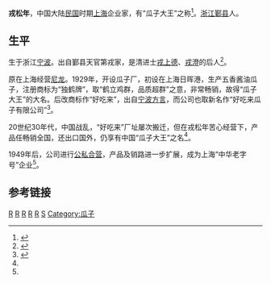 '''戎松年'''，中国大陆[[中華民國|民国]]时期[[上海|上海]]企业家，有“瓜子大王”之称<ref>{{cite web |url=http://nbb.zhxww.net/gaer/zqsb/zq_sbyj/20050527073059-3.asp |title=宁波商帮中50多位镇海人 |publisher=商帮镇海 |date=2005-05-27 |accessdate=2014-07-28 |language=zh-CN |archive-date=2016-03-04 |archive-url=https://web.archive.org/web/20160304124640/http://nbb.zhxww.net/gaer/zqsb/zq_sbyj/20050527073059-3.asp |dead-url=no }}</ref>。[[浙江|浙江]][[鄞县|鄞县]]人。

==生平==

生于浙江[[宁波|宁波]]。出自鄞县天官第戎家，是清进士[[戎上德|戎上德]]、[[戎澄|戎澄]]的后人<ref>{{cite web |url=http://news.cnnb.com.cn/system/2014/06/29/008099225.shtml |title=天官第戎家：治家有方 出过许多崇孝守信的子弟 |publisher=中国宁波网 |date=2014-06-29 |accessdate=2014-07-28 |language=zh-CN |archive-date=2016-10-18 |archive-url=https://web.archive.org/web/20161018212933/http://news.cnnb.com.cn/system/2014/06/29/008099225.shtml |dead-url=no }}</ref>。

原在上海经营[[尼龙|尼龙]]。1929年，开设瓜子厂，初设在上海日晖港，生产五香酱油瓜子，注册商标为“独鹤牌”，取“鹤立鸡群，品质超群”之意，非常畅销，故得“瓜子大王”的大名。后改商标作“好吃来”，出自[[宁波方言|宁波方言]]，而公司也取新名作“好吃来瓜子有限公司”<ref name="rong guazi">{{cite web |url=http://www.shmyjj.org/myjj/zgmh/lzh/userobject1ai575.html |title=瓜子大王“好吃来” |publisher=上海民营经济网 |date=2008年3月24日 |accessdate=2014-07-28 |language=zh-CN |deadurl=yes |archiveurl=https://web.archive.org/web/20140728225453/http://www.shmyjj.org/myjj/zgmh/lzh/userobject1ai575.html |archivedate=2014年7月28日 }}</ref>。

20世纪30年代，中国战乱，“好吃来”厂址屡次搬迁，但在戎松年苦心经营下，产品任畅销全国，还出口国外，仍享有中国“瓜子大王”之名<ref name="rong guazi"/>。

1949年后，公司进行[[公私合营|公私合营]]，产品及销路进一步扩展，成为上海“中华老字号”企业<ref name="rong guazi"/>。

==参考链接==
{{reflist|2}}

[[Category:鄞县人|R]]
[[Category:宁波人|R]]
[[Category:中国企业家|R]]
[[Category:宁波商帮|R]]
[[Category:宁波裔上海人|R]]
[[Category:天官第戎家|S]]
[[Category:瓜子|Category:瓜子]]